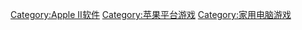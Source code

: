 

[[Category:Apple_II软件|Category:Apple II软件]]
[[Category:苹果平台游戏|Category:苹果平台游戏]]
[[Category:家用电脑游戏|Category:家用电脑游戏]]